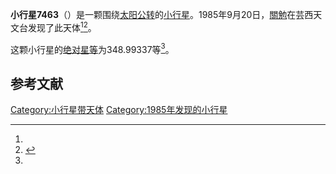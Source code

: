 {{Infobox planet
| bgcolour = #FFFFC0
| name = 7463 Oukawamine
| symbol = 
| image = 
| caption = 
| discovery = yes
| discovery_ref = 
| discoverer = [[關勉|關勉]]
| discovery_site = [[芸西天文台|芸西天文台]] 
| discovered = 1985年9月20日
| designations = yes
| mp_name = 
| named_after = 
| alt_names = 1985 SB/ 1995 EW8
| mp_category = [[主带小行星|主带小行星]]
| orbit_ref = <ref name="a">[http://ssd.jpl.nasa.gov/sbdb.cgi?sstr=7463 7463 Oukawamine] {{Wayback|url=http://ssd.jpl.nasa.gov/sbdb.cgi?sstr=7463 |date=20201124024414 }}，小行星數據庫瀏覽器（JPL Small-Body Database Browser）－[[美国国家航空航天局|美国国家航空航天局]]喷气推进实验室</ref>
| epoch = 2456400.5 (2013年4月18日更新)
| aphelion = {{convert|2.8471556|AU|km|3|abbr=on|lk=out}}
| perihelion = {{convert|2.0190176|AU|km|3|abbr=on}}
| semimajor = {{convert|2.4330866|AU|km|3|abbr=on}}
| eccentricity = 0.1701826
| period = 1386.228368 [[日|日]]<br />3.8[[儒略年|儒略年]]
| avg_speed = 
| inclination = 6.18615
| asc_node = 352.57136
| mean_anomaly = 
| arg_peri = 348.99337
| satellites = 
| physical_characteristics = yes
| dimensions = 
| mass = 
| density = 
| surface_grav = 
| escape_velocity = 
| sidereal_day = 
| axial_tilt = 
| pole_ecliptic_lat = 
| pole_ecliptic_lon = 
| albedo = 
| temperatures= 
| temp_name1 = 
| mean_temp_1 = 
| max_temp_1 = 
| temp_name2 = 
| max_temp_2 = 
| spectral_type = 
| abs_magnitude = 348.99337
}}

'''小行星7463'''（{{lang-en|7463 Oukawamine}}）是一颗围绕[[太阳|太阳]][[公转|公转]]的[[小行星|小行星]]。1985年9月20日，[[關勉|關勉]]在芸西天文台发现了此天体<ref name="a" /><ref>{{cite news|title=小行星列表|url=http://cfa-www.harvard.edu/iau/lists/NumberedMPs.txt|accessdate=2013-07-08|newspaper=哈佛大学|archive-date=2008-05-17|archive-url=https://web.archive.org/web/20080517010638/http://cfa-www.harvard.edu/iau/lists/NumberedMPs.txt|dead-url=no}}</ref>。

这颗小行星的[[绝对星等|绝对星等]]为348.99337等<ref name="a" />。

==参考文献==
{{reflist}}
{{Minor Planet Number|[[小行星7462|小行星7462]]|[[小行星7464|小行星7464]]}}

{{小天体}}

[[Category:小行星带天体|Category:小行星带天体]]
[[Category:1985年发现的小行星|Category:1985年发现的小行星]]

{{asteroid-stub}}
